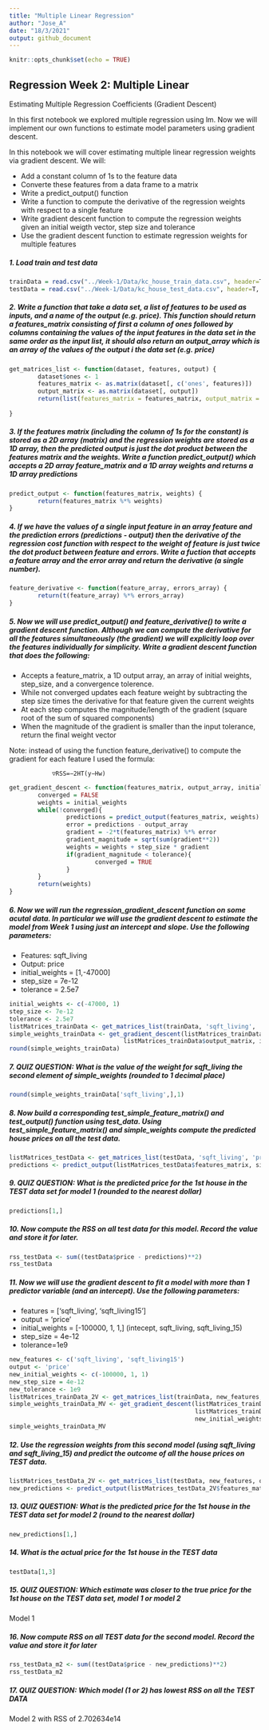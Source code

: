```yaml
---
title: "Multiple Linear Regression"
author: "Jose_A"
date: "18/3/2021"
output: github_document
---
```


```r
knitr::opts_chunk$set(echo = TRUE)
```

## Regression Week 2: Multiple Linear 

Estimating Multiple Regression Coefficients (Gradient Descent)

In this first notebook we explored multiple regression using lm. Now we will implement our own functions to estimate model parameters using gradient descent.

In this notebook we will cover estimating multiple linear regression weights via gradient descent. We will:

* Add a constant column of 1s to the feature data
* Converte these features from a data frame to a matrix
* Write a predict_output() function
* Write a function to compute the derivative of the regression weights with respect to a single feature
* Write gradient descent function to compute the regression weights given an initial weigth vector, step size and tolerance
* Use the gradient descent function to estimate regression weights for multiple features

##### 1. Load train and test data

```r
trainData = read.csv("../Week-1/Data/kc_house_train_data.csv", header=T, sep=",")
testData = read.csv("../Week-1/Data/kc_house_test_data.csv", header=T, sep=",")
```


##### 2. Write a function that take a data set, a list of features to be used as inputs, and a name of the output (e.g. price). This function should return a features_matrix consisting of first a column of ones followed by columns containing the values of the input features in the data set in the same order as the input list, it should also return an output_array which is an array of the values of the output i the data set (e.g. price)


```r
get_matrices_list <- function(dataset, features, output) {
        dataset$ones <- 1
        features_matrix <- as.matrix(dataset[, c('ones', features)])
        output_matrix <- as.matrix(dataset[, output])
        return(list(features_matrix = features_matrix, output_matrix = output_matrix))
        
}
```


##### 3. If the features matrix (including the column of 1s for the constant) is stored as a 2D array (matrix) and the regression weights are stored as a 1D array, then the predicted output is just the dot product between the features matrix and the weights. Write a function predict_output() which accepts a 2D array feature_matrix and a 1D array weights and returns a 1D array predictions


```r
predict_output <- function(features_matrix, weights) {
        return(features_matrix %*% weights)
}
```


##### 4. If we have the values of a single input feature in an array feature and the prediction errors (predictions - output) then the derivative of the regression cost function with respect to the weight of feature is just twice the dot product between feature and errors. Write a fuction that accepts a feature array and the error array and return the derivative (a single number).

```r
feature_derivative <- function(feature_array, errors_array) {
        return(t(feature_array) %*% errors_array)
}
```


##### 5. Now we will use predict_output() and feature_derivative() to write a gradient descent function. Although we can compute the derivative for all the features simultaneously (the gradient) we will explicitly loop over the features individually for simplicity. Write a gradient descent function that does the following:

 * Accepts a feature_matrix, a 1D output array, an array of initial weights, step_size, and a convergence tolerence.
 * While not converged updates each feature weight by subtracting the step size times the derivative for that feature given the current weights
 * At each step computes the magnitude/length of the gradient (square root of the sum of squared components)
 * When the magnitude of the gradient is smaller than the input tolerance, return the final weight vector

Note: instead of using the function feature_derivative() to compute the gradient for each 
feature I used the formula:

                ▽RSS=−2HT(y−Hw)


```r
get_gradient_descent <- function(features_matrix, output_array, initial_weights, step_size, tolerance) {
        converged = FALSE 
        weights = initial_weights
        while(!converged){
                predictions = predict_output(features_matrix, weights)
                error = predictions - output_array
                gradient = -2*t(features_matrix) %*% error
                gradient_magnitude = sqrt(sum(gradient**2))
                weights = weights + step_size * gradient
                if(gradient_magnitude < tolerance){
                        converged = TRUE
                }
        }
        return(weights) 
}
```

##### 6. Now we will run the regression_gradient_descent function on some acutal data. In particular we will use the gradient descent to estimate the model from Week 1 using just an intercept and slope. Use the following parameters:

 * Features: sqft_living
 * Output: price
 * initial_weights = [1,-47000]
 * step_size = 7e-12
 * tolerance = 2.5e7
 
 
```r
initial_weights <- c(-47000, 1)
step_size <- 7e-12
tolerance <- 2.5e7
listMatrices_trainData <- get_matrices_list(trainData, 'sqft_living', 'price')
simple_weights_trainData <- get_gradient_descent(listMatrices_trainData$features_matrix, 
                                listMatrices_trainData$output_matrix, initial_weights, step_size, tolerance)
round(simple_weights_trainData)
```


##### 7. QUIZ QUESTION: What is the value of the weight for sqft_living the second element of simple_weights (rounded to 1 decimal place)


```r
round(simple_weights_trainData['sqft_living',],1)
```


##### 8. Now build a corresponding test_simple_feature_matrix() and test_output() function using test_data. Using test_simple_feature_matrix() and simple_weights compute the predicted house prices on all the test data.


```r
listMatrices_testData <- get_matrices_list(testData, 'sqft_living', 'price')
predictions <- predict_output(listMatrices_testData$features_matrix, simple_weights_trainData)
```


##### 9. QUIZ QUESTION: What is the predicted price for the 1st house in the TEST data set for model 1 (rounded to the nearest dollar)


```r
predictions[1,]
```

##### 10. Now compute the RSS on all test data for this model. Record the value and store it for later.


```r
rss_testData <- sum((testData$price - predictions)**2)
rss_testData
```


##### 11. Now we will use the gradient descent to fit a model with more than 1 predictor variable (and an intercept). Use the following parameters:

 * features = ['sqft_living', 'sqft_living15']
 * output = 'price'
 * initial_weights = [-100000, 1, 1,] (intecept, sqft_living, sqft_living_15)
 * step_size = 4e-12
 * tolerance=1e9
 
 
```r
new_features <- c('sqft_living', 'sqft_living15')
output <- 'price'
new_initial_weights <- c(-100000, 1, 1)
new_step_size = 4e-12
new_tolerance <- 1e9
listMatrices_trainData_2V <- get_matrices_list(trainData, new_features, output)
simple_weights_trainData_MV <- get_gradient_descent(listMatrices_trainData_2V$features_matrix, 
                                                    listMatrices_trainData_2V$output_matrix,
                                                    new_initial_weights, new_step_size, new_tolerance)
simple_weights_trainData_MV
```


##### 12. Use the regression weights from this second model (using sqft_living and sqft_living_15) and predict the outcome of all the house prices on TEST data.


```r
listMatrices_testData_2V <- get_matrices_list(testData, new_features, output)
new_predictions <- predict_output(listMatrices_testData_2V$features_matrix, simple_weights_trainData_MV)
```


##### 13. QUIZ QUESTION: What is the predicted price for the 1st house in the TEST data set for model 2 (round to the nearest dollar)


```r
new_predictions[1,]
```


##### 14. What is the actual price for the 1st house in the TEST data


```r
testData[1,3]
```


##### 15. QUIZ QUESTION: Which estimate was closer to the true price for the 1st house on the TEST data set, model 1 or model 2

Model 1


##### 16. Now compute RSS on all TEST data for the second model. Record the value and store it for later


```r
rss_testData_m2 <- sum((testData$price - new_predictions)**2)
rss_testData_m2
```


##### 17. QUIZ QUESTION: Which model (1 or 2) has lowest RSS on all the TEST DATA

Model 2 with RSS of 2.702634e14